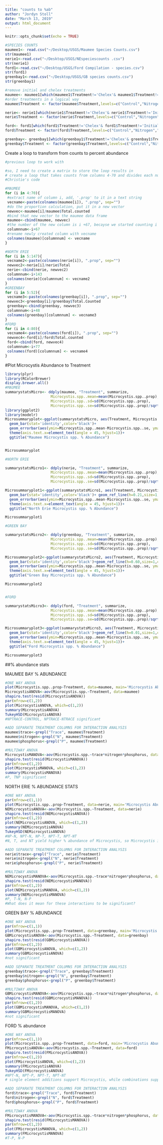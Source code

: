```yaml
---
title: "counts to %ab"
author: "Jordyn Stoll"
date: "March 13, 2019"
output: html_document
---
```


```r
knitr::opts_chunk$set(echo = TRUE)

#SPECIES COUNTS
maumee1<- read.csv("~/Desktop/USGS/Maumee Species Counts.csv")
str(maumee1)
nerie1<-read.csv("~/Desktop/USGS/NEspeciescounts .csv")
str(nerie1)
ford1<-read.csv("~/Desktop/USGS/Ford Compilation - species.csv")
str(ford1)
greenbay1<-read.csv("~/Desktop/USGS/GB species counts.csv")
str(greenbay1)

#remove initial and chelex treatments
maumee<- maumee1[which(maumee1$Treatment!='Chelex'& maumee1$Treatment!='Initial'),]
#order treatments in a logical way
maumee$Treatment <- factor(maumee$Treatment,levels=c("Control","Nitrogen","Phosphorus","Trace","N+P","N+Trace","P+Trace","N+P+Trace"))

nerie<- nerie1[which(nerie1$Treatment!='Chelex'& nerie1$Treatment!='Initial'),]
nerie$Treatment <- factor(nerie$Treatment,levels=c("Control","Nitrogen","Phosphorus","Trace","N+P","N+Trace","P+Trace","N+P+Trace"))

ford<- ford1[which(ford1$Treatment!='Chelex'& ford1$Treatment!='Initial'),]
ford$Treatment <- factor(ford$Treatment,levels=c("Control","Nitrogen","Phosphorus","Trace","N+P","N+Trace","P+Trace","N+P+Trace"))

greenbay<- greenbay1[which(greenbay1$Treatment!='Chelex'& greenbay1$Treatment!='Initial'),]
greenbay$Treatment <- factor(greenbay$Treatment,levels=c("Control","Nitrogen","Phosphorus","Trace","N+P","N+Trace","P+Trace","N+P+Trace"))

```
Create a loop to transform from counts to percent abundance
```r
#previous loop to work with

#so, I need to create a matrix to store the loop results in
# create a loop that takes counts from columns 4-70 and divides each number by the corresponding 'total counted' in column 3. Then store that in the matrix
#Christie's code

#MAUMEE
for (i in 4:70){
 #extract name of column i, add, '.prop' to it in a text string
 vecname<-paste(colnames(maumee[i]), ".prop", sep="")
 #do the proportion calculation, put it in a new vector
 newvec<-maumee[i]/maumee$Total.counted
 #bind that new vector to the maumee data frame
 maumee<-cbind(maumee, newvec)
 #the number of the new column is i +67, becayse we started counting i at 4 and there are 70 columns
 columnnum<-i+67
 #rename newly created column with vecname
 colnames(maumee)[columnnum] <- vecname
}

#NORTH ERIE
for (i in 5:147){
 vecname2<-paste(colnames(nerie[i]), ".prop", sep="")
 newvec2<-nerie[i]/nerie$Total
 nerie<-cbind(nerie, newvec2)
 columnnum<-i+143
 colnames(nerie)[columnnum] <- vecname2
}
#GREENBAY
for (i in 5:52){
 vecname3<-paste(colnames(greenbay[i]), ".prop", sep="")
 newvec3<-greenbay[i]/greenbay$Total.Counted
 greenbay<-cbind(greenbay, newvec3)
 columnnum<-i+48
 colnames(greenbay)[columnnum] <- vecname3
}
#FORD
for (i in 4:80){
 vecname4<-paste(colnames(ford[i]), ".prop", sep="")
 newvec4<-ford[i]/ford$Total.counted
 ford<-cbind(ford, newvec4)
 columnnum<-i+77
 colnames(ford)[columnnum] <- vecname4
}

```

#Plot Microcystis Abundance to Treatment
```r
library(plyr)
library(RColorBrewer)
display.brewer.all()
#MAUMEE
summarystatsMicro<- ddply(maumee, "Treatment", summarize,
                     Microcystis.spp..mean=mean(Microcystis.spp..prop),
                     Microcystis.spp..sd=sd(Microcystis.spp..prop),
                     Microcystis.spp..se=sd(Microcystis.spp..prop)/sqrt(length(Microcystis.spp..prop)))
library(ggplot2)
library(modelr)
Microsummaryplot<-ggplot(summarystatsMicro, aes(Treatment, Microcystis.spp..mean, fill=Treatment))+ scale_fill_brewer( palette = "Dark2")+ theme(legend.position = "none")+ geom_ref_line(h=0.61,size=1,colour="black")+
  geom_bar(stat='identity',color='black')+ 
  geom_errorbar(aes(ymin=Microcystis.spp..mean-Microcystis.spp..se, ymax=Microcystis.spp..mean+Microcystis.spp..se))+
  theme(axis.text.x=element_text(angle = 45, hjust=1))+
  ggtitle("Maumee Microcystis spp. % Abundance")


Microsummaryplot

#NORTH ERIE

summarystatsMicro1<- ddply(nerie, "Treatment", summarize,
                     Microcystis.spp..mean=mean(Microcystis.spp..prop),
                     Microcystis.spp..sd=sd(Microcystis.spp..prop),
                     Microcystis.spp..se=sd(Microcystis.spp..prop)/sqrt(length(Microcystis.spp..prop)))

Microsummaryplot1<-ggplot(summarystatsMicro1, aes(Treatment, Microcystis.spp..mean, fill=Treatment))+ scale_fill_brewer( palette = "Dark2")+ theme(legend.position = "none")+
  geom_bar(stat='identity',color='black')+ geom_ref_line(h=0.21,size=1,colour="black")+
  geom_errorbar(aes(ymin=Microcystis.spp..mean-Microcystis.spp..se, ymax=Microcystis.spp..mean+Microcystis.spp..se))+
  theme(axis.text.x=element_text(angle = 45, hjust=1))+
  ggtitle("North Erie Microcystis spp. % Abundance")

Microsummaryplot1

#GREEN BAY

summarystatsMicro2<- ddply(greenbay, "Treatment", summarize,
                     Microcystis.spp..mean=mean(Microcystis.spp..prop),
                     Microcystis.spp..sd=sd(Microcystis.spp..prop),
                     Microcystis.spp..se=sd(Microcystis.spp..prop)/sqrt(length(Microcystis.spp..prop)))

Microsummaryplot2<-ggplot(summarystatsMicro2, aes(Treatment, Microcystis.spp..mean, fill=Treatment))+ scale_fill_brewer( palette = "Dark2")+ theme(legend.position = "none")+
  geom_bar(stat='identity',color='black')+geom_ref_line(h=0.60,size=1,colour="black")+
  geom_errorbar(aes(ymin=Microcystis.spp..mean-Microcystis.spp..se, ymax=Microcystis.spp..mean+Microcystis.spp..se))+
  theme(axis.text.x=element_text(angle = 45, hjust=1))+
  ggtitle("Green Bay Microcystis spp. % Abundance")

Microsummaryplot2


#FORD

summarystatsMicro3<- ddply(ford, "Treatment", summarize,
                     Microcystis.spp..mean=mean(Microcystis.spp..prop),
                     Microcystis.spp..sd=sd(Microcystis.spp..prop),
                     Microcystis.spp..se=sd(Microcystis.spp..prop)/sqrt(length(Microcystis.spp..prop)))

Microsummaryplot3<-ggplot(summarystatsMicro3, aes(Treatment, Microcystis.spp..mean, fill=Treatment))+ scale_fill_brewer( palette = "Dark2")+ theme(legend.position = "none")+
  geom_bar(stat='identity',color='black')+geom_ref_line(h=0.01,size=1,colour="black")+
  geom_errorbar(aes(ymin=Microcystis.spp..mean-Microcystis.spp..se, ymax=Microcystis.spp..mean+Microcystis.spp..se))+
  theme(axis.text.x=element_text(angle = 45, hjust=1))+
  ggtitle("Ford Microcystis spp. % Abundance")

Microsummaryplot3

```
##% abundance stats

MAUMEE BAY % ABUNDANCE 
```r
#ONE WAY ANOVA
plot(Microcystis.spp..prop~Treatment, data=maumee, main='Microcystis Abundance to Nutrient Treatment', ylab='Microcystis % Abundance',las=3)
MicrocystisANOVA<-aov(Microcystis.spp.~Treatment, data=maumee)
shapiro.test(resid(MicrocystisANOVA))
par(mfrow=c(1,2))
plot(MicrocystisANOVA, which=c(1,2))
summary(MicrocystisANOVA)
TukeyHSD(MicrocystisANOVA)
#NPTRACE-CONTROL, NPTRACE-NTRACE significant

#ADD SEPARATE TREATMENT COLUMNS FOR INTERACTION ANALYSIS
maumee$trace<-grepl("Trace", maumee$Treatment) 
maumee$nitrogen<-grepl("N", maumee$Treatment) 
maumee$phosphorus<-grepl("P", maumee$Treatment) 

#MULTIWAY ANOVA
MicrocystisMANOVA<-aov(Microcystis.spp.~trace*nitrogen*phosphorus, data=maumee)
shapiro.test(resid(MicrocystisMANOVA))
par(mfrow=c(1,2))
plot(MicrocystisMANOVA, which=c(1,2))
summary(MicrocystisMANOVA)
#P, TNP significant
```
NORTH ERIE % ABUNDANCE STATS
```r
#ONE WAY ANOVA
par(mfrow=c(1,1))
plot(Microcystis.spp..prop~Treatment, data=nerie, main='Microcystis Abundance to Nutrient Treatment', ylab='Microcystis % Abundance',las=3)
NEMicrocystisANOVA<-aov(Microcystis.spp.~Treatment, data=nerie)
shapiro.test(resid(NEMicrocystisANOVA))
par(mfrow=c(1,2))
plot(NEMicrocystisANOVA, which=c(1,2))
summary(NEMicrocystisANOVA)
TukeyHSD(NEMicrocystisANOVA)
#NP-N, NPT-N, NP-T, NPT-T, NPT-NT
#N, T, and NT yield higher % abundance of Microcystis, so Microcystis is outcompeting other taxa in the community when given N/T. When given P, Microcystis is less competitive. 

#ADD SEPARATE TREATMENT COLUMNS FOR INTERACTION ANALYSIS
nerie$trace<-grepl("Trace", nerie$Treatment) 
nerie$nitrogen<-grepl("N", nerie$Treatment) 
nerie$phosphorus<-grepl("P", nerie$Treatment) 

#MULTIWAY ANOVA
NEMicrocystisMANOVA<-aov(Microcystis.spp.~trace*nitrogen*phosphorus, data=nerie)
shapiro.test(resid(NEMicrocystisMANOVA))
par(mfrow=c(1,2))
plot(NEMicrocystisMANOVA, which=c(1,2))
summary(NEMicrocystisMANOVA)
#P, T-N, N-P
#What does it mean for these interactions to be significant? 

```
GREEN BAY % ABUNDANCE
```r
#ONE WAY ANOVA
par(mfrow=c(1,1))
plot(Microcystis.spp..prop~Treatment, data=greenbay, main='Microcystis Abundance to Nutrient Treatment', ylab='Microcystis % Abundance',las=3)
GBMicrocystisANOVA<-aov(Microcystis.spp.~Treatment, data=greenbay)
shapiro.test(resid(GBMicrocystisANOVA))
par(mfrow=c(1,2))
plot(GBMicrocystisANOVA, which=c(1,2))
summary(GBMicrocystisANOVA)
#not significant

#ADD SEPARATE TREATMENT COLUMNS FOR INTERACTION ANALYSIS
greenbay$trace<-grepl("Trace", greenbay$Treatment) 
greenbay$nitrogen<-grepl("N", greenbay$Treatment) 
greenbay$phosphorus<-grepl("P", greenbay$Treatment) 

#MULTIWAY ANOVA
GBMicrocystisMANOVA<-aov(Microcystis.spp.~trace*nitrogen*phosphorus, data=greenbay)
shapiro.test(resid(GBMicrocystisMANOVA))
par(mfrow=c(1,2))
plot(GBMicrocystisMANOVA, which=c(1,2))
summary(GBMicrocystisMANOVA)
#not significant
```
FORD % abundance
```r
#ONE WAY ANOVA
par(mfrow=c(1,1))
plot(Microcystis.spp..prop~Treatment, data=ford, main='Microcystis Abundance to Nutrient Treatment', ylab='Microcystis % Abundance',las=3)
FMicrocystisANOVA<-aov(Microcystis.spp.~Treatment, data=ford)
shapiro.test(resid(FMicrocystisANOVA))
par(mfrow=c(1,2))
plot(FMicrocystisANOVA, which=c(1,2))
summary(FMicrocystisANOVA)
TukeyHSD(FMicrocystisANOVA)
#NPT-N, NPT-P, NPT-T, NPT-NT
# single element additions support Microcystis, while combinations support other community memebers (decreasing the competitiveness of Microcystis)

#ADD SEPARATE TREATMENT COLUMNS FOR INTERACTION ANALYSIS
ford$trace<-grepl("Trace", ford$Treatment) 
ford$nitrogen<-grepl("N", ford$Treatment) 
ford$phosphorus<-grepl("P", ford$Treatment) 

#MULTIWAY ANOVA
FMicrocystisMANOVA<-aov(Microcystis.spp.~trace*nitrogen*phosphorus, data=ford)
shapiro.test(resid(FMicrocystisMANOVA))
par(mfrow=c(1,2))
plot(FMicrocystisMANOVA, which=c(1,2))
summary(FMicrocystisMANOVA)
#T-P, N-P
```

